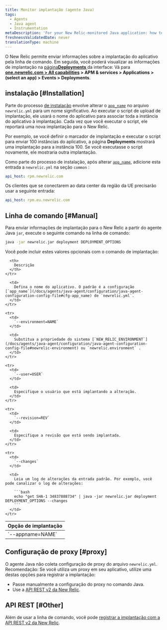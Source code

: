 ```yaml
---
title: Monitor implantação (agente Java)
tags:
  - Agents
  - Java agent
  - Instrumentation
metaDescription: 'For your New Relic-monitored Java application: how to track and monitor deployment data.'
freshnessValidatedDate: never
translationType: machine
---
```


O New Relic permite enviar informações sobre a implantação do aplicativo pela linha de comando. Em seguida, você poderá visualizar as informações de implantação na [página<DNT>**Deployments**</DNT> ](/docs/apm/applications-menu/events/deployments-page)da interface: Vá para <DNT>**[one.newrelic.com > All capabilities](https://one.newrelic.com/all-capabilities) &gt; APM &amp; services &gt; Applications &gt; (select an app) &gt; Events &gt; Deployments**</DNT>.

## instalação [#Installation]

Parte do processo [de instalação](/docs/agents/java-agent/installation/java-agent-manual-installation) envolve alterar o [`app_name`](/docs/agents/java-agent/configuration/java-agent-configuration-config-file#cfg-app_name) no arquivo `newrelic.yml` para um nome significativo. Ao executar o script de upload de implantação, ele usará o nome do aplicativo para associar toda a instância do aplicativo à implantação. Cada vez que você executar o script, ele reportará uma nova implantação para o New Relic.

Por exemplo, se você definir o marcador de implantação e executar o script para enviar 100 instâncias do aplicativo, a página <DNT>**Deployments**</DNT> mostrará uma implantação para a instância 100. Se você executasse o script novamente, ele mostraria outra implantação.

Como parte do processo de instalação, após alterar [`app_name`](/docs/agents/java-agent/configuration/java-agent-configuration-config-file#cfg-app_name), adicione esta entrada a `newrelic.yml` na seção `common` :

```yml
api_host: rpm.newrelic.com
```

Os clientes que se conectarem ao data center da região da UE precisarão usar a seguinte entrada:

```yml
api_host: rpm.eu.newrelic.com
```

## Linha de comando [#Manual]

Para enviar informações de implantação para o New Relic a partir do agente Java `jar`, execute o seguinte comando na linha de comando:

```bash
java -jar newrelic.jar deployment DEPLOYMENT_OPTIONS
```

Você pode incluir estes valores opcionais com o comando de implantação:

<table>
  <thead>
    <tr>
      <th style={{ width: "225px" }}>
        Opção de implantação
      </th>

      <th>
        Descrição
      </th>
    </tr>
  </thead>

  <tbody>
    <tr>
      <td>
        `--appname=NAME`
      </td>

      <td>
        Defina o nome do aplicativo. O padrão é a configuração [`app_name`](/docs/agents/java-agent/configuration/java-agent-configuration-config-file#cfg-app_name) de `newrelic.yml`.
      </td>
    </tr>

    <tr>
      <td>
        `--environment=NAME`
      </td>

      <td>
        Substitua a propriedade do sistema [`NEW_RELIC_ENVIRONMENT`](/docs/agents/java-agent/configuration/java-agent-configuration-config-file#newrelic-environment) ou `newrelic.environment` .
      </td>
    </tr>

    <tr>
      <td>
        `--user=USER`
      </td>

      <td>
        Especifique o usuário que está implantando a alteração.
      </td>
    </tr>

    <tr>
      <td>
        `--revision=REV`
      </td>

      <td>
        Especifique a revisão que está sendo implantada.
      </td>
    </tr>

    <tr>
      <td>
        `--changes`
      </td>

      <td>
        Leia um log de alterações da entrada padrão. Por exemplo, você pode canalizar o log de alterações:

        ```bash
        echo "get SHA-1 34837888734" | java -jar newrelic.jar deployment DEPLOYMENT_OPTIONS --changes
        ```
      </td>
    </tr>
  </tbody>
</table>

## Configuração de proxy [#proxy]

O agente Java não coleta configuração de proxy do arquivo `newrelic.yml`. Recomendação: Se você utiliza um proxy em seu aplicativo, utilize uma destas opções para registrar a implantação:

* Passe manualmente a configuração do proxy no comando Java.
* Use a [API REST v2 da New Relic](/docs/apm/new-relic-apm/maintenance/recording-deployments).

## API REST [#Other]

Além de usar a linha de comando, você pode [registrar a implantação com a API REST v2 da New Relic](/docs/apm/new-relic-apm/maintenance/recording-deployments).
